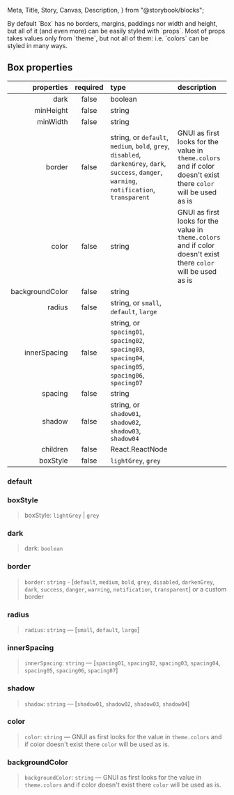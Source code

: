   Meta,
  Title,
  Story,
  Canvas,
  Description,
} from "@storybook/blocks";

<Meta of={BoxStories} />

<Title>Box</Title>

<Description>
  By default `Box` has no borders, margins, paddings nor width and height, but
  all of it (and even more) can be easily styled with `props`. Most of props
  takes values only from `theme`, but not all of them: i.e. `colors` can be
  styled in many ways.
</Description>

## Box properties

|      properties | required | type                                                                                                                                                                                                                                                                                | description                                                                                                     |
| --------------: | :------: | :---------------------------------------------------------------------------------------------------------------------------------------------------------------------------------------------------------------------------------------------------------------------------------- | :-------------------------------------------------------------------------------------------------------------- |
|            dark |  false   | boolean                                                                                                                                                                                                                                                                             |                                                                                                                 |
|       minHeight |  false   | string                                                                                                                                                                                                                                                                              |                                                                                                                 |
|        minWidth |  false   | string                                                                                                                                                                                                                                                                              |                                                                                                                 |
|          border |  false   | string, or <code>default</code>, <code>medium</code>, <code>bold</code>, <code>grey</code>, <code>disabled</code>, <code>darkenGrey</code>, <code>dark</code>, <code>success</code>, <code>danger</code>, <code>warning</code>, <code>notification</code>, <code>transparent</code> | GNUI as first looks for the value in `theme.colors` and if color doesn't exist there `color` will be used as is |
|           color |  false   | string                                                                                                                                                                                                                                                                              | GNUI as first looks for the value in `theme.colors` and if color doesn't exist there `color` will be used as is |
| backgroundColor |  false   | string                                                                                                                                                                                                                                                                              |                                                                                                                 |
|          radius |  false   | string, or <code>small</code>, <code>default</code>, <code>large</code>                                                                                                                                                                                                             |                                                                                                                 |
|    innerSpacing |  false   | string, or <code>spacing01</code>, <code>spacing02</code>, <code>spacing03</code>, <code>spacing04</code>, <code>spacing05</code>, <code>spacing06</code>, <code>spacing07</code>                                                                                                   |                                                                                                                 |
|         spacing |  false   | string                                                                                                                                                                                                                                                                              |                                                                                                                 |
|          shadow |  false   | string, or <code>shadow01</code>, <code>shadow02</code>, <code>shadow03</code>, <code>shadow04</code>                                                                                                                                                                               |                                                                                                                 |
|        children |  false   | React.ReactNode                                                                                                                                                                                                                                                                     |                                                                                                                 |
|        boxStyle |  false   | <code>lightGrey</code>, <code>grey</code>                                                                                                                                                                                                                                           |                                                                                                                 |

### default

<Canvas>
  <Story of={BoxStories.BoxDefault} />
</Canvas>

### boxStyle

> boxStyle: `lightGrey` | `grey`

<Canvas>
  <Story of={BoxStories.BoxStyle} />
</Canvas>

### dark

> dark: `boolean`

<Canvas>
  <Story of={BoxStories.Dark} />
</Canvas>

### border

> `border`: `string` - \[`default`, `medium`, `bold`, `grey`, `disabled`, `darkenGrey`, `dark`, `success`, `danger`, `warning`, `notification`, `transparent`] or a custom border

<Canvas>
  <Story of={BoxStories.Border} />
</Canvas>

### radius

> `radius`: `string` — \[`small`, `default`, `large`]

<Canvas>
  <Story of={BoxStories.Radius} />
</Canvas>

### innerSpacing

> `innerSpacing`: `string` — \[`spacing01`, `spacing02`, `spacing03`, `spacing04`, `spacing05`, `spacing06`, `spacing07`]

<Canvas>
  <Story of={BoxStories.InnerSpacing} />
</Canvas>

### shadow

> `shadow`: `string` — \[`shadow01`, `shadow02`, `shadow03`, `shadow04`]

<Canvas>
  <Story of={BoxStories.Shadow} />
</Canvas>

### color

> `color`: `string` — GNUI as first looks for the value in `theme.colors` and if color doesn't exist there `color` will be used as is.

<Canvas>
  <Story of={BoxStories.Color} />
</Canvas>

### backgroundColor

> `backgroundColor`: `string` — GNUI as first looks for the value in `theme.colors` and if color doesn't exist there `color` will be used as is.

<Canvas>
  <Story of={BoxStories.Background} />
</Canvas>
